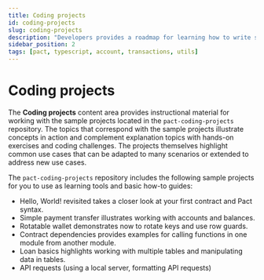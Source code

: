 ```yaml
---
title: Coding projects
id: coding-projects
slug: coding-projects
description: "Developers provides a roadmap for learning how to write smart contracts and frontend user interfaces for applications that run on the Kadena blockchain network."
sidebar_position: 2
tags: [pact, typescript, account, transactions, utils]
---
```


# Coding projects

The **Coding projects** content area provides instructional material for working with the sample projects located in the `pact-coding-projects` repository.
The topics that correspond with the sample projects illustrate concepts in action and complement explanation topics with hands-on exercises and coding challenges. 
The projects themselves highlight common use cases that can be adapted to many scenarios or extended to address new use cases.

The `pact-coding-projects` repository includes the following sample projects for you to use as learning tools and basic how-to guides:

- Hello, World! revisited takes a closer look at your first contract and Pact syntax.
- Simple payment transfer illustrates working with accounts and balances.
- Rotatable wallet demonstrates now to rotate keys and use row guards.
- Contract dependencies provides examples for calling functions in one module from another module.
- Loan basics highlights working with multiple tables and manipulating data in tables.
- API requests (using a local server, formatting API requests)
